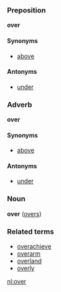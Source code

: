 ===Preposition===
'''over'''

====Synonyms====
*[[above]]

====Antonyms====
*[[under]]

===Adverb===
'''over'''

====Synonyms====
*[[above]]

====Antonyms====
*[[under]]

===Noun===
'''over''' ([[overs]])

===Related terms===
*[[overachieve]]
*[[overarm]]
*[[overland]]
*[[overly]]

[[nl:over]]